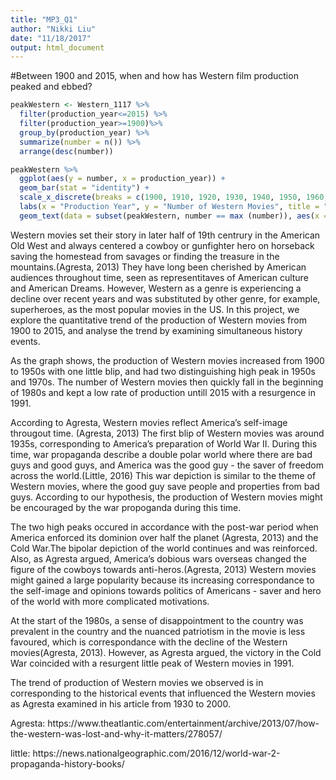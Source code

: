 ```yaml
---
title: "MP3_Q1"
author: "Nikki Liu"
date: "11/18/2017"
output: html_document
---
```


#Between 1900 and 2015, when and how has Western film production peaked and ebbed? 
```R
peakWestern <- Western_1117 %>%
  filter(production_year<=2015) %>%
  filter(production_year>=1900)%>%
  group_by(production_year) %>%
  summarize(number = n()) %>%
  arrange(desc(number))
```

```R
peakWestern %>%
  ggplot(aes(y = number, x = production_year)) +
  geom_bar(stat = "identity") +
  scale_x_discrete(breaks = c(1900, 1910, 1920, 1930, 1940, 1950, 1960, 1970, 1980, 1990, 2000, 2010)) +
  labs(x = "Production Year", y = "Number of Western Movies", title = "Number of Western Movies Between 1900 and 2015") + geom_bar(data = subset(peakWestern, number == max (number)), aes(x = production_year, y = number), fill = "red", stat = "identity") +
  geom_text(data = subset(peakWestern, number == max (number)), aes(x = production_year, y = number, label = production_year), hjust = -0.2)
```


Western movies set their story in later half of 19th centrury in the American Old West and always centered a cowboy or gunfighter hero on horseback saving the homestead from savages or finding the treasure in the mountains.(Agresta, 2013) They have long been cherished by American audiences throughout time, seen as representitaves of American culture and American Dreams. However, Western as a genre is experiencing a decline over recent years and was substituted by other genre, for example, superheroes, as the most popular movies in the US. In this project, we explore the quantitative trend of the production of Western movies from 1900 to 2015, and analyse the trend by examining simultaneous history events.

As the graph shows, the production of Western movies increased from 1900 to 1950s with one little blip, and had two distinguishing high peak in 1950s and 1970s. The number of Western movies then quickly fall in the beginning of 1980s and kept a low rate of production untill 2015 with a resurgence in 1991.

According to Agresta, Western movies reflect America's self-image througout time. (Agresta, 2013) The first blip of Western movies was around 1935s, corresponding to America's preparation of World War II. During this time, war propaganda describe a double polar world where there are bad guys and good guys, and America was the good guy - the saver of freedom across the world.(Little, 2016) This war depiction is similar to the theme of Western movies, where the good guy save people and properties from bad guys. According to our hypothesis, the production of Western movies might be encouraged by the war propoganda during this time.

The two high peaks occured in accordance with the post-war period when America enforced its dominion over half the planet (Agresta, 2013) and the Cold War.The bipolar depiction of the world continues and was reinforced. Also, as Agresta argued, America's dobious wars overseas changed the figure of the cowboys towards anti-heros.(Agresta, 2013) Western movies might gained a large popularity because its increasing correspondance to the self-image and opinions towards politics of Americans - saver and hero of the world with more complicated motivations. 

At the start of the 1980s, a sense of disappointment to the country was prevalent in the country and the nuanced patriotism in the movie is less favoured, which is correspondance with the decline of the Western movies(Agresta, 2013). However, as Agresta argued, the victory in the Cold War coincided with a resurgent little peak of Western movies in 1991.

The trend of production of Western movies we observed is in  corresponding to the historical events that influenced the Western movies as Agresta examined in his article from 1930 to 2000. 

Agresta: https://www.theatlantic.com/entertainment/archive/2013/07/how-the-western-was-lost-and-why-it-matters/278057/

little: https://news.nationalgeographic.com/2016/12/world-war-2-propaganda-history-books/